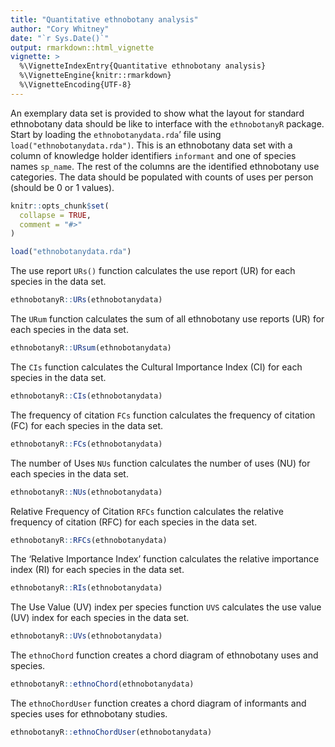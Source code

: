 ```yaml
---
title: "Quantitative ethnobotany analysis"
author: "Cory Whitney"
date: "`r Sys.Date()`"
output: rmarkdown::html_vignette
vignette: >
  %\VignetteIndexEntry{Quantitative ethnobotany analysis}
  %\VignetteEngine{knitr::rmarkdown}
  %\VignetteEncoding{UTF-8}
---
```


An exemplary data set is provided to show what the layout for standard ethnobotany data should be like to interface with the `ethnobotanyR` package. Start by loading the `ethnobotanydata.rda`' file using `load("ethnobotanydata.rda")`. This is an ethnobotany data set with a column of knowledge holder identifiers `informant` and one of species names `sp_name`. The rest of the columns are the identified ethnobotany use categories. The data should be populated with counts of uses per person (should be 0 or 1 values).

```r
knitr::opts_chunk$set(
  collapse = TRUE,
  comment = "#>"
)
```

```r
load("ethnobotanydata.rda")
```

The use report `URs()` function calculates the use report (UR) for each species in the data set. 
```r
ethnobotanyR::URs(ethnobotanydata)
```
The `URum` function calculates the sum of all ethnobotany use reports (UR) for each species in the data set.
```r
ethnobotanyR::URsum(ethnobotanydata)
```
The `CIs` function calculates the Cultural Importance Index (CI) for each species in the data set.
```r
ethnobotanyR::CIs(ethnobotanydata)
```
The frequency of citation `FCs` function calculates the frequency of citation (FC) for each species in the data set.
```r
ethnobotanyR::FCs(ethnobotanydata)
```
The number of Uses `NUs` function calculates the number of uses (NU) for each species in the data set.
```r
ethnobotanyR::NUs(ethnobotanydata)
```

Relative Frequency of Citation `RFCs` function calculates the relative frequency of citation (RFC) for each species in the data set.
```r
ethnobotanyR::RFCs(ethnobotanydata)
```
The 'Relative Importance Index' function calculates the relative importance index (RI) for each species in the data set.
```r
ethnobotanyR::RIs(ethnobotanydata)
```
The Use Value (UV) index per species function `UVS` calculates the use value (UV) index for each species in the data set.
```r
ethnobotanyR::UVs(ethnobotanydata)
```
The `ethnoChord` function creates a chord diagram of ethnobotany uses and species.
```r
ethnobotanyR::ethnoChord(ethnobotanydata)
```
The `ethnoChordUser` function creates a chord diagram of informants and species uses for ethnobotany studies.
```r
ethnobotanyR::ethnoChordUser(ethnobotanydata)
```

